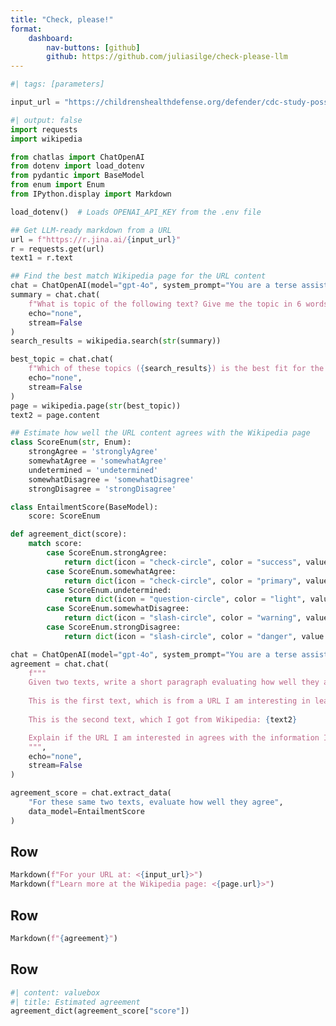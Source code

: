 ```yaml
---
title: "Check, please!"
format: 
    dashboard:
        nav-buttons: [github]
        github: https://github.com/juliasilge/check-please-llm
---
```

    
```python
#| tags: [parameters]

input_url = "https://childrenshealthdefense.org/defender/cdc-study-possible-link-vaccines-autism/"
```


```python
#| output: false
import requests
import wikipedia

from chatlas import ChatOpenAI
from dotenv import load_dotenv
from pydantic import BaseModel
from enum import Enum
from IPython.display import Markdown

load_dotenv()  # Loads OPENAI_API_KEY from the .env file

## Get LLM-ready markdown from a URL
url = f"https://r.jina.ai/{input_url}"
r = requests.get(url)
text1 = r.text

## Find the best match Wikipedia page for the URL content
chat = ChatOpenAI(model="gpt-4o", system_prompt="You are a terse assistant.")
summary = chat.chat(
    f"What is topic of the following text? Give me the topic in 6 words or less: {text1}",
    echo="none",
    stream=False
)
search_results = wikipedia.search(str(summary))

best_topic = chat.chat(
    f"Which of these topics ({search_results}) is the best fit for the topic of our text? Be sure you pick **exactly** one of these possible topics.",
    echo="none",
    stream=False
)
page = wikipedia.page(str(best_topic))
text2 = page.content

## Estimate how well the URL content agrees with the Wikipedia page
class ScoreEnum(str, Enum):
    strongAgree = 'stronglyAgree'
    somewhatAgree = 'somewhatAgree'
    undetermined = 'undetermined'
    somewhatDisagree = 'somewhatDisagree'
    strongDisagree = 'strongDisagree'

class EntailmentScore(BaseModel):
    score: ScoreEnum

def agreement_dict(score):
    match score:
        case ScoreEnum.strongAgree:
            return dict(icon = "check-circle", color = "success", value = "Strongly agree")
        case ScoreEnum.somewhatAgree:
            return dict(icon = "check-circle", color = "primary", value = "Somewhat agree")
        case ScoreEnum.undetermined:
            return dict(icon = "question-circle", color = "light", value = "Undetermined")
        case ScoreEnum.somewhatDisagree:
            return dict(icon = "slash-circle", color = "warning", value = "Somewhat disagree")
        case ScoreEnum.strongDisagree:
            return dict(icon = "slash-circle", color = "danger", value = "Strongly disagree")

chat = ChatOpenAI(model="gpt-4o", system_prompt="You are a terse assistant.")
agreement = chat.chat(
    f"""
    Given two texts, write a short paragraph evaluating how well they agree. 
    
    This is the first text, which is from a URL I am interesting in learning about: {text1} 
    
    This is the second text, which I got from Wikipedia: {text2}

    Explain if the URL I am interested in agrees with the information I got from Wikipedia.
    """,
    echo="none",
    stream=False
)

agreement_score = chat.extract_data(
    "For these same two texts, evaluate how well they agree",
    data_model=EntailmentScore
)

```

## Row

```python
Markdown(f"For your URL at: <{input_url}>")
Markdown(f"Learn more at the Wikipedia page: <{page.url}>")
```

## Row

::: {.card title="How do these pages agree?"}

```python
Markdown(f"{agreement}")
```

:::

## Row

```python
#| content: valuebox
#| title: Estimated agreement
agreement_dict(agreement_score["score"])
```
